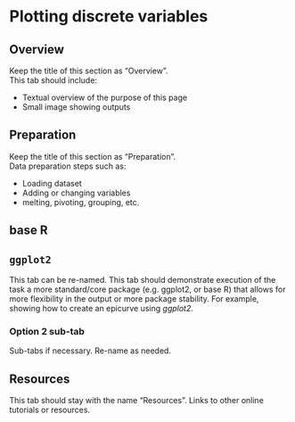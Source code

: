 
# Plotting discrete variables  {.tabset .tabset-fade}  



<!-- ======================================================= -->
## Overview {.tabset .tabset-fade .tabset-pills}

Keep the title of this section as "Overview".  
This tab should include:  

* Textual overview of the purpose of this page  
* Small image showing outputs   



<!-- ======================================================= -->
## Preparation {.tabset .tabset-fade .tabset-pills}

Keep the title of this section as "Preparation".  
Data preparation steps such as:  

* Loading dataset  
* Adding or changing variables  
* melting, pivoting, grouping, etc.   

<!-- ======================================================= -->
## base R {.tabset .tabset-fade .tabset-pills}




<!-- ======================================================= -->
## `ggplot2` {.tabset .tabset-fade .tabset-pills}

This tab can be re-named. 
This tab should demonstrate execution of the task a more standard/core package (e.g. ggplot2, or base R) that allows for more flexibility in the output or more package stability. For example, showing how to create an epicurve using *ggplot2*. 


<!-- ======================================================= -->
### Option 2 sub-tab {.tabset .tabset-fade .tabset-pills}

Sub-tabs if necessary. Re-name as needed.



<!-- ======================================================= -->
## Resources {.tabset .tabset-fade .tabset-pills}

This tab should stay with the name "Resources".
Links to other online tutorials or resources.





